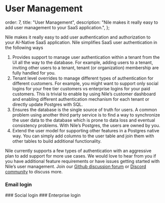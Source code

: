 # User Management

  order: 7,
  title: "User Management",
  description:
    "Nile makes it really easy to add user management to your SaaS application.",
};

Nile makes it really easy to add user authentication and authorization to your AI-Native SaaS application. Nile simplifies SaaS user authentication in the following ways

1. Provides support to manage user authentication within a tenant from the UI all the way to the database. For example, adding users to a tenant, inviting other users to a tenant, tenant (or organization) membership are fully handled for you.
2. Tenant level overrides to manage different types of authentication for different customers. For example, you might want to support only social logins for your free tier customers vs enterprise logins for your paid customers. This is trivial to enable by using Nile’s customer dashboard and enabling different authentication mechanism for each tenant or directly update Postgres with SQL.
3. Ensures the database is the single source of truth for users. A common problem using another third party service is to find a way to synchronize the user data to the database which is prone to data loss and eventual consistency problems. With Nile’s Postgres, the users are owned by you.
4. Extend the user model for supporting other features in a Postgres native way. You can simply add columns to the user table and join them with other tables to build additional functionality.

Nile currently supports a few types of authentication with an aggressive plan to add support for more use cases. We would love to hear from you if you have additional feature requirements or have issues getting started with Nile’s user management. Join our [Github discussion forum](https://github.com/orgs/niledatabase/discussions) or [Discord community](https://discord.gg/8UuBB84tTy) to discuss more.

### Email login

<Cards>
  <Card file="./email-login/index.mdx" root="user-management" />
</Cards>
### Social login
<Cards>
  <Card file="./social-login/google.mdx" root="user-management" />
</Cards>
### Enterprise login
<Cards>
  <Card file="./enterprise-login/okta.mdx" root="user-management" />
</Cards>